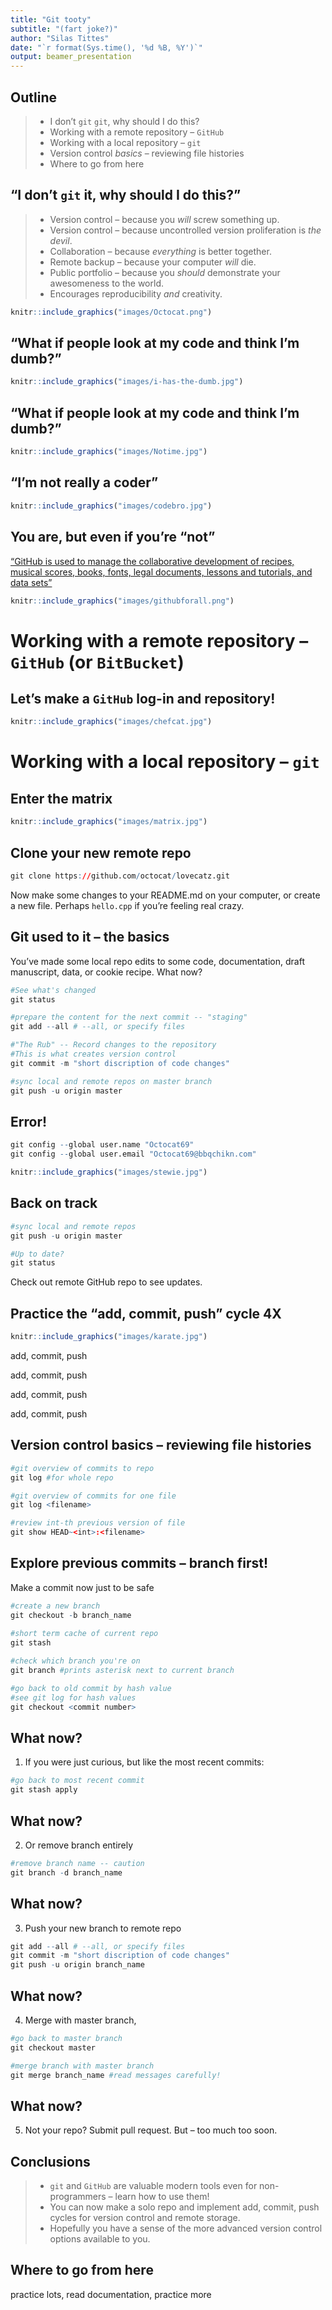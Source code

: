 ```yaml
---
title: "Git tooty"
subtitle: "(fart joke?)"
author: "Silas Tittes"
date: "`r format(Sys.time(), '%d %B, %Y')`"
output: beamer_presentation
---
```


## Outline
>- I don't `git` `git`, why should I do this?
>- Working with a remote repository --  `GitHub`  
>- Working with a local repository -- `git`
>- Version control *basics* -- reviewing file histories
>- Where to go from here

## "I don't `git` it, why should I do this?"
> - Version control -- because you *will* screw something up.
> - Version control -- because uncontrolled version proliferation is *the devil*.
> - Collaboration -- because *everything* is better together.
> - Remote backup -- because your computer *will* die.
> - Public portfolio -- because you *should* demonstrate your 
awesomeness to the world.
>- Encourages reproducibility *and* creativity.

```r
knitr::include_graphics("images/Octocat.png")
```


## "What if people look at my code and think I'm dumb?"
```r
knitr::include_graphics("images/i-has-the-dumb.jpg")
```


## "What if people look at my code and think I'm dumb?"
```r
knitr::include_graphics("images/Notime.jpg")
```


## "I'm not really a coder"
```r
knitr::include_graphics("images/codebro.jpg")
```


## You are, but even if you're "not"
["GitHub is used to manage the collaborative development of recipes, musical scores, books, fonts, legal documents, lessons and tutorials, and data sets"](http://www.infoworld.com/article/2886828/collaboration-software/github-for-the-rest-of-us.html)
```r
knitr::include_graphics("images/githubforall.png")
```


# Working with a remote repository -- `GitHub` (or `BitBucket`)


## Let's make a `GitHub` log-in and repository!
```r
knitr::include_graphics("images/chefcat.jpg")
```


# Working with a local repository -- `git`

## Enter the matrix
```r
knitr::include_graphics("images/matrix.jpg")
```


## Clone your new remote repo
```r
git clone https://github.com/octocat/lovecatz.git
```
Now make some changes to your README.md on your computer,
or create a new file. Perhaps `hello.cpp` if you're feeling real crazy.


## Git used to it -- the basics
You've made some local repo edits to some code, documentation, 
draft manuscript, data, or cookie recipe. What now?
```r
#See what's changed
git status

#prepare the content for the next commit -- "staging"
git add --all # --all, or specify files

#"The Rub" -- Record changes to the repository
#This is what creates version control
git commit -m "short discription of code changes"

#sync local and remote repos on master branch
git push -u origin master 
```

## Error!
```r
git config --global user.name "Octocat69"
git config --global user.email "Octocat69@bbqchikn.com"
```

```r
knitr::include_graphics("images/stewie.jpg")
```

## Back on track
```r
#sync local and remote repos
git push -u origin master 

#Up to date?
git status
```
Check out remote GitHub repo to see updates.


## Practice the "add, commit, push" cycle 4X
```r
knitr::include_graphics("images/karate.jpg")
```
add, commit, push

add, commit, push

add, commit, push

add, commit, push



## Version control basics -- reviewing file histories
```r
#git overview of commits to repo
git log #for whole repo 

#git overview of commits for one file
git log <filename> 

#review int-th previous version of file
git show HEAD~<int>:<filename>
```


## Explore previous commits -- branch first!
Make a commit now just to be safe
```r
#create a new branch
git checkout -b branch_name
  
#short term cache of current repo
git stash

#check which branch you're on
git branch #prints asterisk next to current branch

#go back to old commit by hash value
#see git log for hash values
git checkout <commit number>
```



## What now? 
1. If you were just curious, but like the most recent commits:
```r
#go back to most recent commit
git stash apply
```


## What now? 
2. Or remove branch entirely
```r
#remove branch name -- caution
git branch -d branch_name
```


## What now? 
3. Push your new branch to remote repo
```r
git add --all # --all, or specify files
git commit -m "short discription of code changes"
git push -u origin branch_name
```


## What now? 
4. Merge with master branch, 
```r
#go back to master branch
git checkout master

#merge branch with master branch
git merge branch_name #read messages carefully!

```


## What now? 
5. Not your repo? Submit pull request.
But -- too much too soon.


## Conclusions
>- `git` and `GitHub` are valuable modern tools even for non-programmers -- learn how to use them!
>- You can now make a solo repo and implement add, commit, push cycles for version control and remote storage.
>- Hopefully you have a sense of the more advanced version control options available to you.


## Where to go from here
practice lots, read documentation, practice more


